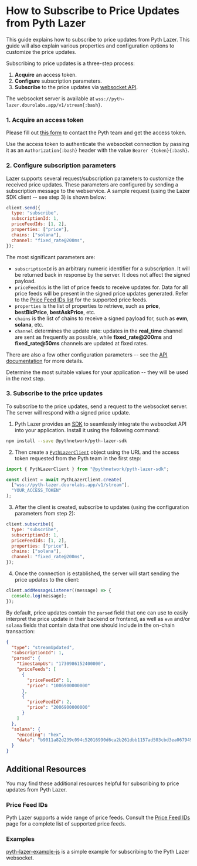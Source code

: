 
# How to Subscribe to Price Updates from Pyth Lazer

This guide explains how to subscribe to price updates from Pyth Lazer. This guide will also explain various properties and configuration options to customize the price updates.

Subscribing to price updates is a three-step process:

1. **Acquire** an access token.
2. **Configure** subscription parameters.
3. **Subscribe** to the price updates via [websocket API](https://pyth-lazer.dourolabs.app/docs).

The websocket server is available at `wss://pyth-lazer.dourolabs.app/v1/stream{:bash}`.

<Steps>

### 1. Acquire an access token

Please fill out [this form](https://tally.so/r/nP2lG5) to contact the Pyth team and get the access token.

Use the access token to authenticate the websocket connection by passing it as an `Authorization{:bash}` header with the value `Bearer {token}{:bash}`.

### 2. Configure subscription parameters

Lazer supports several request/subscription parameters to customize the received price updates.
These parameters are configured by sending a subscription message to the webservice.
A sample request (using the Lazer SDK client -- see step 3) is shown below:

```js copy
client.send({
  type: "subscribe",
  subscriptionId: 1,
  priceFeedIds: [1, 2],
  properties: ["price"],
  chains: ["solana"],
  channel: "fixed_rate@200ms",
});
```

The most significant parameters are:

- `subscriptionId` is an arbitrary numeric identifier for a subscription. It will be returned back in response by the server. It does not affect the signed payload.
- `priceFeedIds` is the list of price feeds to receive updates for. Data for all price feeds will be present in the signed price updates generated. Refer to the [Price Feed IDs list](./price-feed-ids.mdx) for the supported price feeds.
- `properties` is the list of properties to retrieve, such as **price**, **bestBidPrice**, **bestAskPrice**, etc.
- `chains` is the list of chains to receive a signed payload for, such as **evm**, **solana**, etc.
- `channel` determines the update rate: updates in the **real_time** channel are sent as frequently as possible, while **fixed_rate@200ms** and **fixed_rate@50ms** channels are updated at fixed rates.

There are also a few other configuration parameters -- see the [API documentation](https://pyth-lazer.dourolabs.app/docs) for more details.

Determine the most suitable values for your application -- they will be used in the next step.

### 3. Subscribe to the price updates

To subscribe to the price updates, send a request to the websocket server. The server will respond with a signed price update.

1. Pyth Lazer provides an [SDK](https://github.com/pyth-network/pyth-crosschain/tree/main/lazer/sdk/js) to seamlessly integrate the websocket API into your application.
   Install it using the following command:

```bash copy
npm install --save @pythnetwork/pyth-lazer-sdk
```

2. Then create a [`PythLazerClient`](https://github.com/pyth-network/pyth-crosschain/blob/main/lazer/sdk/js/src/client.ts#L32) object using the URL and the access token requested from the Pyth team in the first step:

```js copy
import { PythLazerClient } from "@pythnetwork/pyth-lazer-sdk";

const client = await PythLazerClient.create(
  ["wss://pyth-lazer.dourolabs.app/v1/stream"],
  "YOUR_ACCESS_TOKEN"
);
```

3. After the client is created, subscribe to updates (using the configuration parameters from step 2):

```js copy
client.subscribe({
  type: "subscribe",
  subscriptionId: 1,
  priceFeedIds: [1, 2],
  properties: ["price"],
  chains: ["solana"],
  channel: "fixed_rate@200ms",
});
```

4. Once the connection is established, the server will start sending the price updates to the client:

```js copy
client.addMessageListener((message) => {
  console.log(message);
});
```

By default, price updates contain the `parsed` field that one can use to easily interpret the price update in their backend or frontend, as well as `evm` and/or `solana` fields that contain data that one should include in the on-chain transaction:

```json copy
{
  "type": "streamUpdated",
  "subscriptionId": 1,
  "parsed": {
    "timestampUs": "1730986152400000",
    "priceFeeds": [
      {
        "priceFeedId": 1,
        "price": "1006900000000"
      },
      {
        "priceFeedId": 2,
        "price": "2006900000000"
      }
    ]
  },
  "solana": {
    "encoding": "hex",
    "data": "b9011a82d239c094c52016990d6ca2b261dbb1157ad503cbd3ea0679493316150cf3457624d19ec3f6e0a0e94373ab0971e39d939beda15cc02eb3c5454eb700f1f7310df65210bee4fcf5b1cee1e537fabcfd95010297653b94af04d454fc473e94834f2a0075d3c7938094b99e52260600030201000000010000b5ea6fea00000002000000010000c58f44d3010000"
  }
}
```

</Steps>

## Additional Resources

You may find these additional resources helpful for subscribing to price updates from Pyth Lazer.

### Price Feed IDs

Pyth Lazer supports a wide range of price feeds. Consult the [Price Feed IDs](../price-feeds-ids.mdx) page for a complete list of supported price feeds.

### Examples

[pyth-lazer-example-js](https://github.com/pyth-network/pyth-examples/tree/main/lazer/js) is a simple example for subscribing to the Pyth Lazer websocket.
